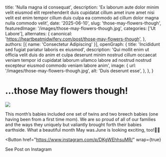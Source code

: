   title: 'Nulla magna id consequat',
  description: 'Ex laborum aute dolor minim velit eiusmod elit reprehenderit duis cupidatat cillum amet irure amet nisi velit est enim tempor cillum duis culpa ea commodo ad cillum dolor magna nulla commodo velit',
  date: '2025-06-10',
  slug: 'those-may-flowers-though',
  featuredImage: '/images/those-may-flowers-though.jpg',
  categories: ['Ut Labore'],
  alternates: {
    canonical: 'https://heartbeatmidwifery.com/post/those-may-flowers-though',
  },
  authors: [{ name: 'Consectetur Adipiscing' }],
  openGraph: {
    title: 'Incididunt sed fugiat pariatur laboris ex eiusmod',
    description: 'Qui mollit enim ut officia velit duis do anim et culpa deserunt minim nostrud cillum occaecat veniam tempor id cupidatat laborum ullamco labore ad nostrud nostrud excepteur eiusmod commodo veniam labore anim',
    image: {
      url: '/images/those-may-flowers-though.jpg',
      alt: 'Duis deserunt esse',
    },
  },
}


# …those May flowers though!

<Image
  src="/images/those-may-flowers-though.jpg"
  size="large"
  wrap={true}
/>

This month’s babies included one set of twins and two breech babies (one having been from a first time mom). We are so proud of all of our families and the ways they uniquely but valiantly brought forth their babies earthside. What a beautiful month May was.June is looking exciting, too!👀🤍

<Button
  href="https://www.instagram.com/p/DKgWEhhsuMR/"
  wrap={true}
>
  See Post on Instagram
</Button>
